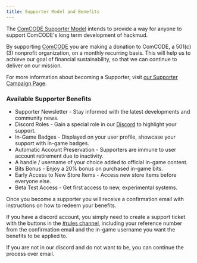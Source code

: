 ```yaml
---
title: Supporter Model and Benefits
---
```


The [ComCODE Supporter Model](https://givebutter.com/QncoAxxT2tdWf3UfJ2x95z25n1HNizxI) intends to provide a way for anyone to support ComCODE's long term development of hackmud.

By supporting [ComCODE](https://comcode.org/) you are making a donation to ComCODE, a 501(c)(3) nonprofit organization, on a monthly recurring basis. This will help us to achieve our goal of financial sustainability, so that we can continue to deliver on our mission.

For more information about becoming a Supporter, visit [our Supporter Campaign Page](https://givebutter.com/QncoAxxT2tdWf3UfJ2x95z25n1HNizxI).

### Available Supporter Benefits

- Supporter Newsletter - Stay informed with the latest developments and community news.
- Discord Roles - Gain a special role in our [Discord](https://discord.gg/HtSdWsT) to highlight your support.
- In-Game Badges - Displayed on your user profile, showcase your support with in-game badges.
- Automatic Account Preservation - Supporters are immune to user account retirement due to inactivity.
- A handle / username of your choice added to official in-game content.
- Bits Bonus - Enjoy a 20% bonus on purchased in-game bits.
- Early Access to New Store Items - Access new store items before everyone else.
- Beta Test Access - Get first access to new, experimental systems.

Once you become a supporter you will receive a confirmation email with instructions on how to redeem your benefits.

If you have a discord account, you simply need to create a support ticket with the buttons in the [#rules channel](https://discord.com/channels/229545531104296960/364244133130272768/1177786570733011004), including your reference number from the confirmation
email and the in-game username you want the benefits to be applied to.

If you are not in our discord and do not want to be, you can continue the process over email.
